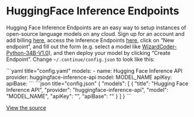 
# HuggingFace Inference Endpoints

Hugging Face Inference Endpoints are an easy way to setup instances of open-source language models on any cloud. Sign up for an account and add billing [here](https://huggingface.co/settings/billing), access the Inference Endpoints [here](https://ui.endpoints.huggingface.co), click on “New endpoint”, and fill out the form (e.g. select a model like [WizardCoder-Python-34B-V1.0](https://huggingface.co/WizardLM/WizardCoder-Python-34B-V1.0)), and then deploy your model by clicking “Create Endpoint”. Change `~/.continue/config.json` to look like this:

<Tabs groupId="config-example">
   <TabItem value="yaml" label="YAML">
   ```yaml title="config.yaml"
   models:
     - name: Hugging Face Inference API
       provider: huggingface-inference-api
       model: MODEL_NAME
       apiKey: <YOUR_HF_TOKEN>
       apiBase: <YOUR_HF_INFERENCE_API_ENDPOINT_URL>
   ```
   </TabItem>
   <TabItem value="json" label="JSON">
   ```json title="config.json"
   {
     "models": [
       {
         "title": "Hugging Face Inference API",
         "provider": "huggingface-inference-api",
         "model": "MODEL_NAME",
         "apiKey": "<YOUR_HF_TOKEN>",
         "apiBase": "<YOUR_HF_INFERENCE_API_ENDPOINT_URL>"
       }
     ]
   }
   ```
   </TabItem>
</Tabs>

[View the source](https://github.com/continuedev/continue/blob/main/core/llm/llms/HuggingFaceInferenceAPI.ts)
